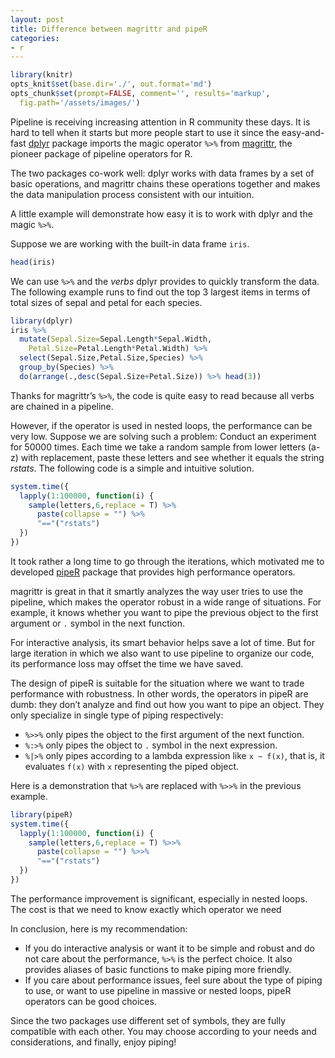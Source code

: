 ```yaml
---
layout: post
title: Difference between magrittr and pipeR
categories:
- r
---
```


```r
library(knitr)
opts_knit$set(base.dir='./', out.format='md')
opts_chunk$set(prompt=FALSE, comment='', results='markup',
  fig.path='/assets/images/')
```

Pipeline is receiving increasing attention in R community these days. It is hard to tell when it starts but more people start to use it since the easy-and-fast [dplyr](https://github.com/hadley/dplyr) package imports the magic operator `%>%` from [magrittr](https://github.com/smbache/magrittr), the pioneer package of pipeline operators for R.

The two packages co-work well: dplyr works with data frames by a set of basic operations, and magrittr chains these operations together and makes the data manipulation process consistent with our intuition.

A little example will demonstrate how easy it is to work with dplyr and the magic `%>%`.

Suppose we are working with the built-in data frame `iris`.

```r
head(iris)
```

We can use `%>%` and the *verbs* dplyr provides to quickly transform the data. The following example runs to find out the top 3 largest items in terms of total sizes of sepal and petal for each species.

```r
library(dplyr)
iris %>% 
  mutate(Sepal.Size=Sepal.Length*Sepal.Width,
    Petal.Size=Petal.Length*Petal.Width) %>%
  select(Sepal.Size,Petal.Size,Species) %>%
  group_by(Species) %>%
  do(arrange(.,desc(Sepal.Size+Petal.Size)) %>% head(3))
```

Thanks for magrittr's `%>%`, the code is quite easy to read because all verbs are chained in a pipeline.

However, if the operator is used in nested loops, the performance can be very low. Suppose we are solving such a problem: Conduct an experiment for 50000 times. Each time we take a random sample from lower letters (a-z) with replacement, paste these letters and see whether it equals the string *rstats*. The following code is a simple and intuitive solution.

```r
system.time({
  lapply(1:100000, function(i) {
    sample(letters,6,replace = T) %>%
      paste(collapse = "") %>%
      "=="("rstats")
  })
})
```

It took rather a long time to go through the iterations, which motivated me to developed [pipeR](http://renkun.me/pipeR) package that provides high performance operators.

magrittr is great in that it smartly analyzes the way user tries to use the pipeline, which makes the operator robust in a wide range of situations. For example, it knows whether you want to pipe the previous object to the first argument or `.` symbol in the next function.

For interactive analysis, its smart behavior helps save a lot of time. But for large iteration in which we also want to use pipeline to organize our code, its performance loss may offset the time we have saved.

The design of pipeR is suitable for the situation where we want to trade performance with robustness. In other words, the operators in pipeR are dumb: they don't analyze and find out how you want to pipe an object. They only specialize in single type of piping respectively: 

- `%>>%` only pipes the object to the first argument of the next function.
- `%:>%` only pipes the object to `.` symbol in the next expression.
- `%|>%` only pipes according to a lambda expression like `x ~ f(x)`, that is, it evaluates `f(x)` with `x` representing the piped object.

Here is a demonstration that `%>%` are replaced with `%>>%` in the previous example.

```r
library(pipeR)
system.time({
  lapply(1:100000, function(i) {
    sample(letters,6,replace = T) %>>%
      paste(collapse = "") %>>%
      "=="("rstats")
  })
})
```

The performance improvement is significant, especially in nested loops. The cost is that we need to know exactly which operator we need

In conclusion, here is my recommendation:

- If you do interactive analysis or want it to be simple and robust and do not care about the performance, `%>%` is the perfect choice. It also provides aliases of basic functions to make piping more friendly.
- If you care about performance issues, feel sure about the type of piping to use, or want to use pipeline in massive or nested loops, pipeR operators can be good choices.

Since the two packages use different set of symbols, they are fully compatible with each other. You may choose according to your needs and considerations, and finally, enjoy piping!
